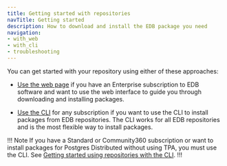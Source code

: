 ```yaml
---
title: Getting started with repositories
navTitle: Getting started
description: How to download and install the EDB package you need
navigation:
- with_web
- with_cli
- troubleshooting
---
```


You can get started with your repository using either of these approaches:

* [Use the web page](with_web) if you have an Enterprise subscription to EDB software and want to use the web interface to guide you through downloading and installing packages.

* [Use the CLI](with_cli) for any subscription if you want to use the CLI to install packages from EDB repositories. The CLI works for all EDB repositories and is the most flexible way to install packages.

!!! Note
 If you have a Standard or Community360 subscription or want to install packages for Postgres Distributed without using TPA, you must use the CLI. See [Getting started using repositories with the CLI](with_cli).
!!!
